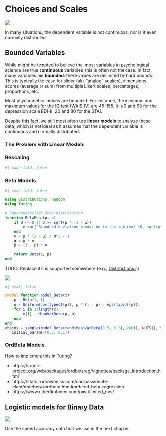 # Choices and Scales

![](https://img.shields.io/badge/status-not_started-red)

In many situations, the dependent variable is not continuous, nor is it even normally distributed.

## Bounded Variables

While might be tempted to believe that most variables in psychological science are true **continuous** variables, this is often not the case. 
In fact, many variables are **bounded**: there values are delimited by hard bounds. 
This is typically the case for slider (aka "analog" scakes), dimensions scores (average or sum) from multiple Likert scales, percentages, proportions, etc.

Most psychometric indices are bounded. 
For instance, the minimum and maximum values for the IQ test (WAIS-IV) are 45-155. It is 0 and 63 for the depression scale BDI-II, 20 and 80 for the STAI.

Despite this fact, we still most often use **linear models** to analyze these data, which is not ideal as it assumes that the dependent variable is continuous and normally distributed.

### The Problem with Linear Models



### Rescaling

```julia
#| code-fold: false


```

### Beta Models

```julia
#| code-fold: false

using Distributions, Random
using Turing

# Reparameterized Beta distribution
function BetaMean(μ, σ)
    if σ <= 0 || σ >= sqrt(μ * (1 - μ))
        error("Standard deviation σ must be in the interval (0, sqrt(μ*(1-μ))=$(sqrt(μ*(1-μ)))).")
    end
    ν = μ * (1 - μ) / σ^2 - 1
    α = μ * ν
    β = (1 - μ) * ν

    return Beta(α, β)
end
```

::: {.callout-caution}
TODO: Replace if it is supported somewhere (e.g., [Distributions.jl](https://github.com/JuliaStats/Distributions.jl/issues/1877))
:::


![](media/scales_BetaMean.gif)

```julia
#| eval: false

@model function model_Beta(x)
    μ ~ Beta(1, 1)
    σ ~ Uniform(eps(typeof(μ)), μ * (1 - μ) - eps(typeof(μ)))
    for i in 1:length(x)
        x[i] ~ MeanVarBeta(μ, σ)
    end
end
chains = sample(model_Beta(rand(MeanVarBeta(0.5, 0.2), 200)), NUTS(), 500; 
   initial_params=[0.5, 0.1])
```



###  OrdBeta Models

How to implement this in Turing?

- https://cran.r-project.org/web/packages/ordbetareg/vignettes/package_introduction.html
- https://stats.andrewheiss.com/compassionate-clam/notebook/ordbeta.html#ordered-beta-regression
- https://www.robertkubinec.com/post/limited_dvs/


## Logistic models for Binary Data

![](https://img.shields.io/badge/status-good_for_contributing-blue)


Use the speed accuracy data that we use in the next chapter.